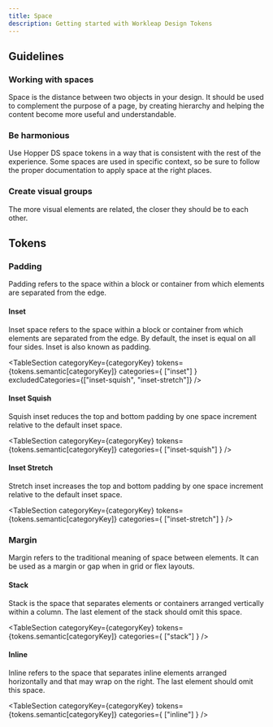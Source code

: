 ```yaml
---
title: Space
description: Getting started with Workleap Design Tokens
---
```


## Guidelines

### Working with spaces

Space is the distance between two objects in your design. It should be used to complement the purpose of a page, by creating hierarchy and helping the content become more useful and understandable.

### Be harmonious

Use Hopper DS space tokens in a way that is consistent with the rest of the experience. Some spaces are used in specific context, so be sure to follow the proper documentation to apply space at the right places.

### Create visual groups

The more visual elements are related, the closer they should be to each other.


## Tokens

### Padding

Padding refers to the space within a block or container from which elements are separated from the edge.

#### Inset

Inset space refers to the space within a block or container from which elements are separated from the edge. By default, the inset is equal on all four sides. Inset is also known as padding.

<TableSection categoryKey={categoryKey} tokens={tokens.semantic[categoryKey]} categories={
    ["inset"]
} excludedCategories={["inset-squish", "inset-stretch"]} />

#### Inset Squish

Squish inset reduces the top and bottom padding by one space increment relative to the default inset space.

<TableSection categoryKey={categoryKey} tokens={tokens.semantic[categoryKey]} categories={
    ["inset-squish"]
} />

#### Inset Stretch

Stretch inset increases the top and bottom padding by one space increment relative to the default inset space.

<TableSection categoryKey={categoryKey} tokens={tokens.semantic[categoryKey]} categories={
    ["inset-stretch"]
} />

### Margin

Margin refers to the traditional meaning of space between elements. It can be used as a margin or gap when in grid or flex layouts.

#### Stack

Stack is the space that separates elements or containers arranged vertically within a column. The last element of the stack should omit this space.

<TableSection categoryKey={categoryKey} tokens={tokens.semantic[categoryKey]} categories={
    ["stack"]
} />

#### Inline

Inline refers to the space that separates inline elements arranged horizontally and that may wrap on the right. The last element should omit this space.

<TableSection categoryKey={categoryKey} tokens={tokens.semantic[categoryKey]} categories={
    ["inline"]
} />
